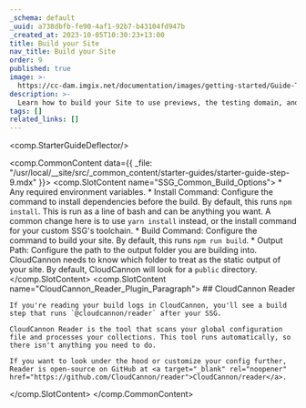 ```yaml
---
_schema: default
_uuid: a738dbfb-fe90-4af1-92b7-b43104fd947b
_created_at: 2023-10-05T10:30:23+13:00
title: Build your Site
nav_title: Build your Site
order: 9
published: true
image: >-
  https://cc-dam.imgix.net/documentation/images/getting-started/Guide-Thumbnails/CloudCannon-Getting-Started-Thumbnail-Universal.png
description: >-
  Learn how to build your Site to use previews, the testing domain, and the Visual Editor.
tags: []
related_links: []
---
```

<comp.StarterGuideDeflector/>

<comp.CommonContent data={{ _file: "/usr/local/__site/src/_common_content/starter-guides/starter-guide-step-9.mdx" }}>
  <comp.SlotContent name="SSG_Common_Build_Options">
    * Any required environment variables.
    * Install Command: Configure the command to install dependencies before the build. By default, this runs `npm install`. This is run as a line of bash and can be anything you want. A common change here is to use `yarn install` instead, or the install command for your custom SSG's toolchain.
    * Build Command: Configure the command to build your site. By default, this runs `npm run build`.
    * Output Path: Configure the path to the output folder you are building into. CloudCannon needs to know which folder to treat as the static output of your site. By default, CloudCannon will look for a `public` directory.
  </comp.SlotContent>
  <comp.SlotContent name="CloudCannon_Reader_Plugin_Paragraph">
    ## CloudCannon Reader

    If you're reading your build logs in CloudCannon, you'll see a build step that runs `@cloudcannon/reader` after your SSG. 

    CloudCannon Reader is the tool that scans your global configuration file and processes your collections. This tool runs automatically, so there isn't anything you need to do.

    If you want to look under the hood or customize your config further, Reader is open-source on GitHub at <a target="_blank" rel="noopener" href="https://github.com/CloudCannon/reader">CloudCannon/reader</a>.
  </comp.SlotContent>
</comp.CommonContent>